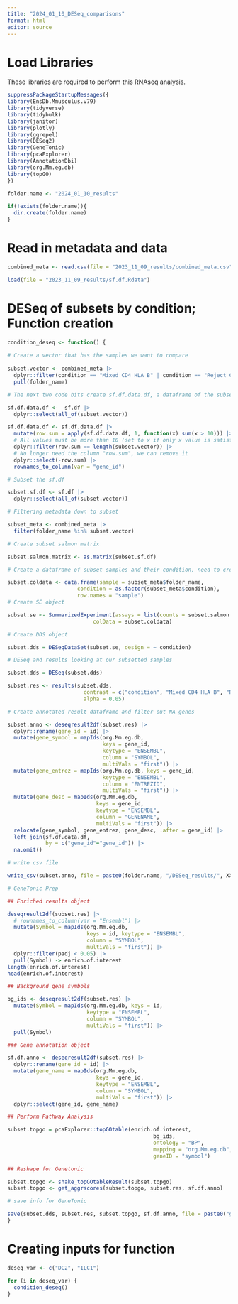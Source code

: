 ---
title: "2024_01_10_DESeq_comparisons"
format: html
editor: source
---

# Load Libraries

These libraries are required to perform this RNAseq analysis.

```{r}
suppressPackageStartupMessages({
library(EnsDb.Mmusculus.v79)
library(tidyverse)
library(tidybulk)
library(janitor)
library(plotly)
library(ggrepel)
library(DESeq2)
library(GeneTonic)
library(pcaExplorer)
library(AnnotationDbi)
library(org.Mm.eg.db)
library(topGO)
})
```


```{r}
folder.name <- "2024_01_10_results"

if(!exists(folder.name)){
  dir.create(folder.name)
}
```

# Read in metadata and data

```{r}
combined_meta <- read.csv(file = "2023_11_09_results/combined_meta.csv")

load(file = "2023_11_09_results/sf.df.Rdata")
```

# DESeq of subsets by condition; Function creation

```{r}
condition_deseq <- function() {
  
# Create a vector that has the samples we want to compare
  
subset.vector <- combined_meta |> 
  dplyr::filter(condition == "Mixed CD4 HLA B" | condition == "Reject CD4") |> 
  pull(folder_name)

# The next two code bits create sf.df.data.df, a dataframe of the subset samples and filters for low/no counts

sf.df.data.df <-  sf.df |>
  dplyr::select(all_of(subset.vector))

sf.df.data.df <- sf.df.data.df |> 
  mutate(row.sum = apply(sf.df.data.df, 1, function(x) sum(x > 10))) |> 
  # All values must be more than 10 (set to x if only x value is satisfied)
  dplyr::filter(row.sum == length(subset.vector)) |> 
  # No longer need the column "row.sum", we can remove it
  dplyr::select(-row.sum) |> 
  rownames_to_column(var = "gene_id")

# Subset the sf.df

subset.sf.df <- sf.df |> 
  dplyr::select(all_of(subset.vector))

# Filtering metadata down to subset

subset_meta <- combined_meta |> 
  filter(folder_name %in% subset.vector)

# Create subset salmon matrix

subset.salmon.matrix <- as.matrix(subset.sf.df)

# Create a dataframe of subset samples and their condition, need to created SE object

subset.coldata <- data.frame(sample = subset_meta$folder_name,
                      condition = as.factor(subset_meta$condition),
                      row.names = "sample")
# Create SE object

subset.se <- SummarizedExperiment(assays = list(counts = subset.salmon.matrix),
                           colData = subset.coldata)

# Create DDS object

subset.dds = DESeqDataSet(subset.se, design = ~ condition)

# DESeq and results looking at our subsetted samples

subset.dds = DESeq(subset.dds)

subset.res <- results(subset.dds,
                        contrast = c("condition", "Mixed CD4 HLA B", "Reject CD4"),
                        alpha = 0.05)

# Create annotated result dataframe and filter out NA genes

subset.anno <- deseqresult2df(subset.res) |> 
  dplyr::rename(gene_id = id) |> 
  mutate(gene_symbol = mapIds(org.Mm.eg.db, 
                              keys = gene_id, 
                              keytype = "ENSEMBL", 
                              column = "SYMBOL", 
                              multiVals = "first")) |> 
  mutate(gene_entrez = mapIds(org.Mm.eg.db, keys = gene_id, 
                              keytype = "ENSEMBL", 
                              column = "ENTREZID", 
                              multiVals = "first")) |> 
  mutate(gene_desc = mapIds(org.Mm.eg.db, 
                            keys = gene_id, 
                            keytype = "ENSEMBL", 
                            column = "GENENAME", 
                            multiVals = "first")) |> 
  relocate(gene_symbol, gene_entrez, gene_desc, .after = gene_id) |> 
  left_join(sf.df.data.df, 
            by = c("gene_id"="gene_id")) |> 
  na.omit()

# write csv file

write_csv(subset.anno, file = paste0(folder.name, "/DESeq_results/", XXX, XXX, ".csv"))

# GeneTonic Prep

## Enriched results object

deseqresult2df(subset.res) |> 
  # rownames_to_column(var = "Ensembl") |> 
  mutate(Symbol = mapIds(org.Mm.eg.db, 
                         keys = id, keytype = "ENSEMBL", 
                         column = "SYMBOL", 
                         multiVals = "first")) |> 
  dplyr::filter(padj < 0.05) |> 
  pull(Symbol) -> enrich.of.interest
length(enrich.of.interest)
head(enrich.of.interest)

## Background gene symbols

bg_ids <- deseqresult2df(subset.res) |> 
  mutate(Symbol = mapIds(org.Mm.eg.db, keys = id, 
                         keytype = "ENSEMBL", 
                         column = "SYMBOL", 
                         multiVals = "first")) |> 
  pull(Symbol)

### Gene annotation object

sf.df.anno <- deseqresult2df(subset.res) |> 
  dplyr::rename(gene_id = id) |> 
  mutate(gene_name = mapIds(org.Mm.eg.db, 
                            keys = gene_id, 
                            keytype = "ENSEMBL", 
                            column = "SYMBOL", 
                            multiVals = "first")) |> 
  dplyr::select(gene_id, gene_name)

## Perform Pathway Analysis

subset.topgo = pcaExplorer::topGOtable(enrich.of.interest,
                                              bg_ids,
                                              ontology = "BP",
                                              mapping = "org.Mm.eg.db",
                                              geneID = "symbol")

## Reshape for Genetonic

subset.topgo <- shake_topGOtableResult(subset.topgo)
subset.topgo <- get_aggrscores(subset.topgo, subset.res, sf.df.anno)

# save info for GeneTonic

save(subset.dds, subset.res, subset.topgo, sf.df.anno, file = paste0("genetonic_results/", XXX, XXX, ".Rdata"))
}
```

# Creating inputs for function

```{r}
deseq_var <- c("DC2", "ILC1")

for (i in deseq_var) {
  condition_deseq()
}
```









